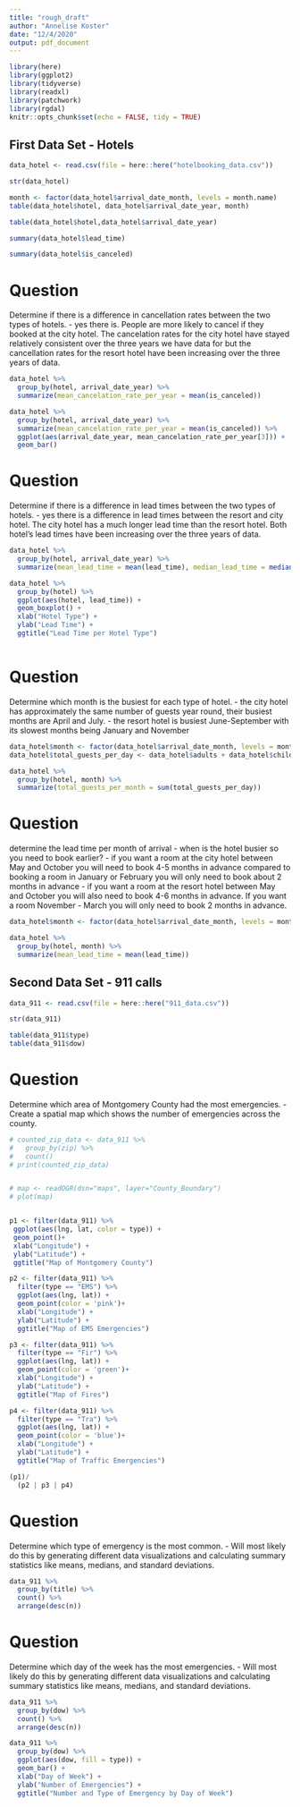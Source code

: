 ```yaml
---
title: "rough_draft"
author: "Annelise Koster"
date: "12/4/2020"
output: pdf_document
---
```


```r
library(here)
library(ggplot2)
library(tidyverse)
library(readxl)
library(patchwork)
library(rgdal)
knitr::opts_chunk$set(echo = FALSE, tidy = TRUE)
```
## First Data Set - Hotels


```r
data_hotel <- read.csv(file = here::here("hotelbooking_data.csv"))

str(data_hotel)

```

```r
month <- factor(data_hotel$arrival_date_month, levels = month.name)
table(data_hotel$hotel, data_hotel$arrival_date_year, month)

table(data_hotel$hotel,data_hotel$arrival_date_year)

summary(data_hotel$lead_time)

summary(data_hotel$is_canceled)


```
# Question
Determine if there is a difference in cancellation rates between the two types of hotels.
 - yes there is. People are more likely to cancel if they booked at the city hotel. The cancelation rates for the city hotel have stayed relatively consistent over the three years we have data for but the cancellation rates for the resort hotel have been increasing over the three years of data.

```r

data_hotel %>%
  group_by(hotel, arrival_date_year) %>%
  summarize(mean_cancelation_rate_per_year = mean(is_canceled))

data_hotel %>%
  group_by(hotel, arrival_date_year) %>%
  summarize(mean_cancelation_rate_per_year = mean(is_canceled)) %>%
  ggplot(aes(arrival_date_year, mean_cancelation_rate_per_year[3])) +
  geom_bar()


```
# Question 
Determine if there is a difference in lead times between the two types of hotels.
 - yes there is a difference in lead times between the resort and city hotel. The city hotel has a much longer lead time than the resort hotel. Both hotel's lead times have been increasing over the three years of data.  
    
```r

data_hotel %>%
  group_by(hotel, arrival_date_year) %>%
  summarize(mean_lead_time = mean(lead_time), median_lead_time = median(lead_time))

data_hotel %>%
  group_by(hotel) %>%
  ggplot(aes(hotel, lead_time)) +
  geom_boxplot() +
  xlab("Hotel Type") +
  ylab("Lead Time") +
  ggtitle("Lead Time per Hotel Type")



```


# Question
Determine which month is the busiest for each type of hotel. 
- the city hotel has approximately the same number of guests year round, their busiest months are April and July. 
- the resort hotel is busiest June-September with its slowest months being January and November
    
```r
data_hotel$month <- factor(data_hotel$arrival_date_month, levels = month.name)
data_hotel$total_guests_per_day <- data_hotel$adults + data_hotel$children + data_hotel$babies

data_hotel %>%
  group_by(hotel, month) %>%
  summarize(total_guests_per_month = sum(total_guests_per_day))


```

# Question
determine the lead time per month of arrival - when is the hotel busier so you need to book earlier?
- if you want a room at the city hotel between May and October you will need to book 4-5 months in advance compared to booking a room in January or February you will only need to book about 2 months in advance
- if you want a room at the resort hotel between May and October you will also need to book 4-6 months in advance. If you want a room November - March you will only need to book 2 months in advance.

```r
data_hotel$month <- factor(data_hotel$arrival_date_month, levels = month.name)

data_hotel %>%
  group_by(hotel, month) %>%
  summarize(mean_lead_time = mean(lead_time))


```















## Second Data Set - 911 calls


```r
data_911 <- read.csv(file = here::here("911_data.csv"))

str(data_911)
```

```r

table(data_911$type)
table(data_911$dow)

```






# Question 
Determine which area of Montgomery County had the most emergencies.
    - Create a spatial map which shows the number of emergencies across the county. 

```r

# counted_zip_data <- data_911 %>%
#   group_by(zip) %>%
#   count()
# print(counted_zip_data)


# map <- readOGR(dsn="maps", layer="County_Boundary")
# plot(map)


p1 <- filter(data_911) %>%
 ggplot(aes(lng, lat, color = type)) +
 geom_point()+
 xlab("Longitude") +
 ylab("Latitude") +
 ggtitle("Map of Montgomery County")

p2 <- filter(data_911) %>%
  filter(type == "EMS") %>%
  ggplot(aes(lng, lat)) +
  geom_point(color = 'pink')+
  xlab("Longitude") +
  ylab("Latitude") +
  ggtitle("Map of EMS Emergencies")

p3 <- filter(data_911) %>%
  filter(type == "Fir") %>%
  ggplot(aes(lng, lat)) +
  geom_point(color = 'green')+
  xlab("Longitude") +
  ylab("Latitude") +
  ggtitle("Map of Fires")

p4 <- filter(data_911) %>%
  filter(type == "Tra") %>%
  ggplot(aes(lng, lat)) +
  geom_point(color = 'blue')+
  xlab("Longitude") +
  ylab("Latitude") +
  ggtitle("Map of Traffic Emergencies")

(p1)/
  (p2 | p3 | p4)

```


# Question
Determine which type of emergency is the most common. 
    - Will most likely do this by generating different data visualizations and calculating summary statistics like means, medians, and standard deviations. 

```r

data_911 %>%
  group_by(title) %>%
  count() %>%
  arrange(desc(n))

```

    
# Question   
Determine which day of the week has the most emergencies.
 - Will most likely do this by generating different data visualizations and calculating summary statistics like means, medians, and standard deviations. 

```r

data_911 %>%
  group_by(dow) %>%
  count() %>%
  arrange(desc(n))

data_911 %>%
  group_by(dow) %>%
  ggplot(aes(dow, fill = type)) +
  geom_bar() +
  xlab("Day of Week") +
  ylab("Number of Emergencies") +
  ggtitle("Number and Type of Emergency by Day of Week")


```

